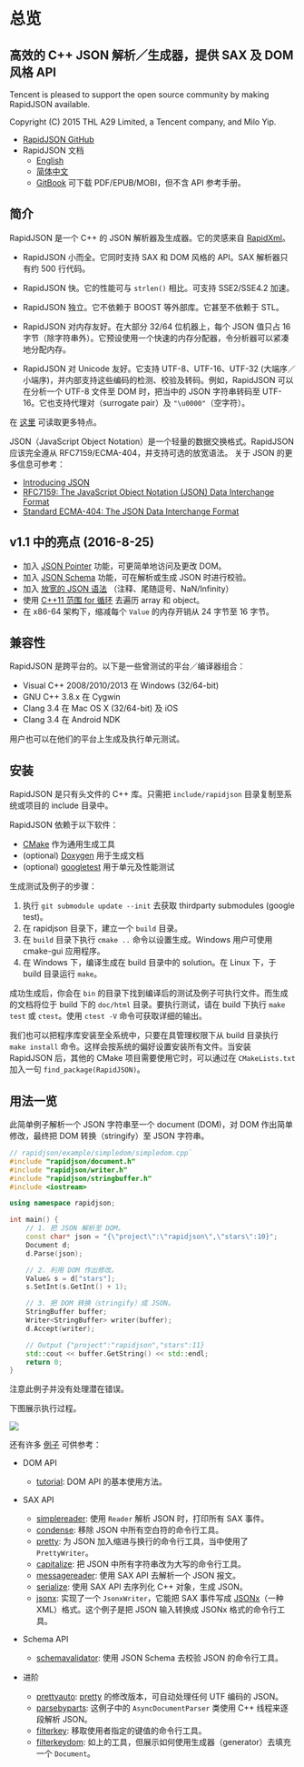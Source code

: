 # 总览

## 高效的 C++ JSON 解析／生成器，提供 SAX 及 DOM 风格 API

Tencent is pleased to support the open source community by making RapidJSON available.

Copyright (C) 2015 THL A29 Limited, a Tencent company, and Milo Yip.

* [RapidJSON GitHub](https://github.com/Tencent/rapidjson/)
* RapidJSON 文档
  * [English](http://rapidjson.org/)
  * [简体中文](http://rapidjson.org/zh-cn/)
  * [GitBook](https://www.gitbook.com/book/miloyip/rapidjson/details/zh-cn) 可下载 PDF/EPUB/MOBI，但不含 API 参考手册。

## 简介

RapidJSON 是一个 C++ 的 JSON 解析器及生成器。它的灵感来自 [RapidXml](http://rapidxml.sourceforge.net/)。

* RapidJSON 小而全。它同时支持 SAX 和 DOM 风格的 API。SAX 解析器只有约 500 行代码。

* RapidJSON 快。它的性能可与 `strlen()` 相比。可支持 SSE2/SSE4.2 加速。

* RapidJSON 独立。它不依赖于 BOOST 等外部库。它甚至不依赖于 STL。

* RapidJSON 对内存友好。在大部分 32/64 位机器上，每个 JSON 值只占 16 字节（除字符串外）。它预设使用一个快速的内存分配器，令分析器可以紧凑地分配内存。

* RapidJSON 对 Unicode 友好。它支持 UTF-8、UTF-16、UTF-32 (大端序／小端序)，并内部支持这些编码的检测、校验及转码。例如，RapidJSON 可以在分析一个 UTF-8 文件至 DOM 时，把当中的 JSON 字符串转码至 UTF-16。它也支持代理对（surrogate pair）及 `"\u0000"`（空字符）。

在 [这里](features.mdx) 可读取更多特点。

JSON（JavaScript Object Notation）是一个轻量的数据交换格式。RapidJSON 应该完全遵从 RFC7159/ECMA-404，并支持可选的放宽语法。 关于 JSON 的更多信息可参考：
* [Introducing JSON](http://json.org/)
* [RFC7159: The JavaScript Object Notation (JSON) Data Interchange Format](https://tools.ietf.org/html/rfc7159)
* [Standard ECMA-404: The JSON Data Interchange Format](https://www.ecma-international.org/publications/standards/Ecma-404.htm)

## v1.1 中的亮点 (2016-8-25)

* 加入 [JSON Pointer](pointer.mdx) 功能，可更简单地访问及更改 DOM。
* 加入 [JSON Schema](schema.mdx) 功能，可在解析或生成 JSON 时进行校验。
* 加入 [放宽的 JSON 语法](dom.mdx) （注释、尾随逗号、NaN/Infinity）
* 使用 [C++11 范围 for 循环](tutorial.mdx) 去遍历 array 和 object。
* 在 x86-64 架构下，缩减每个 `Value` 的内存开销从 24 字节至 16 字节。

## 兼容性

RapidJSON 是跨平台的。以下是一些曾测试的平台／编译器组合：
* Visual C++ 2008/2010/2013 在 Windows (32/64-bit)
* GNU C++ 3.8.x 在 Cygwin
* Clang 3.4 在 Mac OS X (32/64-bit) 及 iOS
* Clang 3.4 在 Android NDK

用户也可以在他们的平台上生成及执行单元测试。

## 安装

RapidJSON 是只有头文件的 C++ 库。只需把 `include/rapidjson` 目录复制至系统或项目的 include 目录中。

RapidJSON 依赖于以下软件：
* [CMake](https://cmake.org/) 作为通用生成工具
* (optional) [Doxygen](http://www.doxygen.org) 用于生成文档
* (optional) [googletest](https://github.com/google/googletest) 用于单元及性能测试

生成测试及例子的步骤：

1. 执行 `git submodule update --init` 去获取 thirdparty submodules (google test)。
2. 在 rapidjson 目录下，建立一个 `build` 目录。
3. 在 `build` 目录下执行 `cmake ..` 命令以设置生成。Windows 用户可使用 cmake-gui 应用程序。
4. 在 Windows 下，编译生成在 build 目录中的 solution。在 Linux 下，于 build 目录运行 `make`。

成功生成后，你会在 `bin` 的目录下找到编译后的测试及例子可执行文件。而生成的文档将位于 build 下的 `doc/html` 目录。要执行测试，请在 build 下执行 `make test` 或 `ctest`。使用 `ctest -V` 命令可获取详细的输出。

我们也可以把程序库安装至全系统中，只要在具管理权限下从 build 目录执行 `make install` 命令。这样会按系统的偏好设置安装所有文件。当安装 RapidJSON 后，其他的 CMake 项目需要使用它时，可以通过在 `CMakeLists.txt` 加入一句 `find_package(RapidJSON)`。

## 用法一览

此简单例子解析一个 JSON 字符串至一个 document (DOM)，对 DOM 作出简单修改，最终把 DOM 转换（stringify）至 JSON 字符串。

~~~~~~~~~~cpp
// rapidjson/example/simpledom/simpledom.cpp`
#include "rapidjson/document.h"
#include "rapidjson/writer.h"
#include "rapidjson/stringbuffer.h"
#include <iostream>

using namespace rapidjson;

int main() {
    // 1. 把 JSON 解析至 DOM。
    const char* json = "{\"project\":\"rapidjson\",\"stars\":10}";
    Document d;
    d.Parse(json);

    // 2. 利用 DOM 作出修改。
    Value& s = d["stars"];
    s.SetInt(s.GetInt() + 1);

    // 3. 把 DOM 转换（stringify）成 JSON。
    StringBuffer buffer;
    Writer<StringBuffer> writer(buffer);
    d.Accept(writer);

    // Output {"project":"rapidjson","stars":11}
    std::cout << buffer.GetString() << std::endl;
    return 0;
}
~~~~~~~~~~

注意此例子并没有处理潜在错误。

下图展示执行过程。


<img src={simpledom}/>

还有许多 [例子](https://github.com/Tencent/rapidjson/tree/master/example) 可供参考：

* DOM API
  * [tutorial](https://github.com/Tencent/rapidjson/blob/master/example/tutorial/tutorial.cpp): DOM API 的基本使用方法。

* SAX API
  * [simplereader](https://github.com/Tencent/rapidjson/blob/master/example/simplereader/simplereader.cpp): 使用 `Reader` 解析 JSON 时，打印所有 SAX 事件。
  * [condense](https://github.com/Tencent/rapidjson/blob/master/example/condense/condense.cpp): 移除 JSON 中所有空白符的命令行工具。
  * [pretty](https://github.com/Tencent/rapidjson/blob/master/example/pretty/pretty.cpp): 为 JSON 加入缩进与换行的命令行工具，当中使用了 `PrettyWriter`。
  * [capitalize](https://github.com/Tencent/rapidjson/blob/master/example/capitalize/capitalize.cpp): 把 JSON 中所有字符串改为大写的命令行工具。
  * [messagereader](https://github.com/Tencent/rapidjson/blob/master/example/messagereader/messagereader.cpp): 使用 SAX API 去解析一个 JSON 报文。
  * [serialize](https://github.com/Tencent/rapidjson/blob/master/example/serialize/serialize.cpp): 使用 SAX API 去序列化 C++ 对象，生成 JSON。
  * [jsonx](https://github.com/Tencent/rapidjson/blob/master/example/jsonx/jsonx.cpp): 实现了一个 `JsonxWriter`，它能把 SAX 事件写成 [JSONx](https://www-01.ibm.com/support/knowledgecenter/SS9H2Y_7.1.0/com.ibm.dp.doc/json_jsonx.html)（一种 XML）格式。这个例子是把 JSON 输入转换成 JSONx 格式的命令行工具。

* Schema API
  * [schemavalidator](https://github.com/Tencent/rapidjson/blob/master/example/schemavalidator/schemavalidator.cpp): 使用 JSON Schema 去校验 JSON 的命令行工具。

* 进阶
  * [prettyauto](https://github.com/Tencent/rapidjson/blob/master/example/prettyauto/prettyauto.cpp): [pretty](https://github.com/Tencent/rapidjson/blob/master/example/pretty/pretty.cpp) 的修改版本，可自动处理任何 UTF 编码的 JSON。
  * [parsebyparts](https://github.com/Tencent/rapidjson/blob/master/example/parsebyparts/parsebyparts.cpp): 这例子中的 `AsyncDocumentParser` 类使用 C++ 线程来逐段解析 JSON。
  * [filterkey](https://github.com/Tencent/rapidjson/blob/master/example/filterkey/filterkey.cpp): 移取使用者指定的键值的命令行工具。
  * [filterkeydom](https://github.com/Tencent/rapidjson/blob/master/example/filterkey/filterkey.cpp): 如上的工具，但展示如何使用生成器（generator）去填充一个 `Document`。
